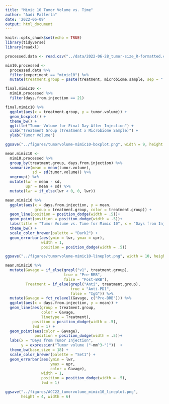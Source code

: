 ```yaml
---
title: "Mimic 10 Tumor Volume vs. Time"
author: "Aadi Pallerla"
date: '2022-06-09'
output: html_document
---
```


```r
knitr::opts_chunk$set(echo = TRUE)
library(tidyverse)
library(readxl)
```

```r

processed.data <- read.csv("../data/2022-06-28_tumor-size_R-formatted.csv") 

mim10.processed <-
  processed.data %>%
  filter(experiment == "mimic10") %>%
  mutate(treatment.group = paste(treatment, microbiome.sample, sep = " x "))

```

```r

final.mimic10 <-
  mim10.processed %>%
  filter(days.from.injection == 21)

final.mimic10 %>%
  ggplot(aes(x = treatment.group, y = tumor.volume)) +
  geom_boxplot() +
  theme_bw() +
  ggtitle("Tumor Volume for Final Day After Injection") +
  xlab("Treatment Group (Treatment x Microbiome Sample)") + 
  ylab("Tumor Volume")

ggsave("../figures/tumorvolume-mimic10-boxplot.png", width = 9, height = 5)

```


```r

mean.mimic10 <-
  mim10.processed %>%
  group_by(treatment.group, days.from.injection) %>%
  summarize(mean = mean(tumor.volume),
            sd = sd(tumor.volume)) %>%
  ungroup() %>%
  mutate(lwr = mean - sd,
         upr = mean + sd) %>%
  mutate(lwr = if_else(lwr < 0, 0, lwr)) 

mean.mimic10 %>%
  ggplot(aes(x = days.from.injection, y = mean,
             group = treatment.group, color = treatment.group)) +
  geom_line(position = position_dodge(width = .5))+
  geom_point(position = position_dodge(width = .5))+
  labs(title = "Tumor Volume vs. Time for Mimic 10", x = "Days from Injection", y = "Mean tumor volume") +
  theme_bw() +
  scale_color_brewer(palette = "Dark2") +
  geom_errorbar(aes(ymin = lwr, ymax = upr),
                width = 1,
                position = position_dodge(width = .5))

ggsave("../figures/tumorvolume-mimic10-lineplot.png", width = 10, height = 7)


```


```r
mean.mimic10 %>%
  mutate(Gavage = if_else(grepl("v1", treatment.group),
                          true = "Pre-BRB",
                          false = "Post-BRB"),
         Treatment = if_else(grepl("Anti", treatment.group),
                             true = "Anti-PD1",
                             false = "IgG")) %>%
  mutate(Gavage = fct_relevel(Gavage, c("Pre-BRB"))) %>%
  ggplot(aes(x = days.from.injection, y = mean)) +
  geom_line(aes(group = treatment.group,
                color = Gavage,
                linetype = Treatment), 
            position = position_dodge(width = .5),
            lwd = 1) + 
  geom_point(aes(color = Gavage), 
             position = position_dodge(width = .5))+
  labs(x = "Days from Tumor Injection", 
       y = expression("Tumor volume ("~mm^3~")"))  +
  theme_bw(base_size = 18) +
  scale_color_brewer(palette = "Set1") +
  geom_errorbar(aes(ymin = lwr, 
                    ymax = upr,
                    color = Gavage),
                width = 1,
                position = position_dodge(width = .5),
                lwd = 1)

ggsave("../figures/ACC22_tumorvolume_mimic10_lineplot.png", 
       height = 4, width = 6)


```


